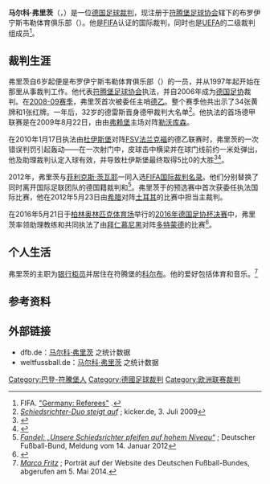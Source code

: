 {{noteTA|G1=football|G2=uefa|G3=德甲}}
{{Infobox football official
| name                = 马尔科·弗里茨<br>{{lang|de|Marco Fritz}}
| image               = Fritz, Marco Schiedsrichter 08-09 WP.JPG
| caption             = 弗里茨（中）于2008年
| birth_date          = {{Birth date and age|1977|10|3|df=y}}
| birth_place         = {{BRD}}[[科尔布|科尔布]]
| death_date          = <!-- Use {{Death date and age|YYYY|MM|DD|YYYY|MM|DD|df=y}} if dead (death date followed by birth date) -->
| death_place         =
| otheroccupation     = [[银行柜员|银行柜员]]
| years1              = 2006–
| league1             = [[德国足协|德国足协]]
| role1               = 裁判
| years2              = 2008–
| league2             = [[德乙联赛|德乙联赛]]
| role2               = 裁判
| years3              = 2009–
| league3             = [[德甲联赛|德甲联赛]]
| role3               = 裁判
| internationalyears1 = 2012–
| confederation1      = [[FIFA国际裁判名录|FIFA名录]]
| internationalrole1  = 裁判
}}
'''马尔科·弗里茨'''（{{lang-de|'''Marco Fritz'''}}，{{bd|1977年|10月3日|catIdx=Fritz, Marco}}）是一位[[德国|德国]][[足球裁判|足球裁判]]，现注册于[[符腾堡足球协会|符腾堡足球协会]]辖下的布罗伊宁斯韦勒体育俱乐部（{{lang|de|''SV Breuningsweiler''}}）。他是[[FIFA|FIFA]]认证的国际裁判，同时也是[[UEFA|UEFA]]的二级裁判组成员<ref name="FIFA">FIFA. [http://www.fifa.com/associations/association=ger/footballofficials/referees/peoplekind=ref.html "Germany: Referees"] {{Wayback|url=http://www.fifa.com/associations/association=ger/footballofficials/referees/peoplekind=ref.html |date=20150222112400 }}.</ref>。

==裁判生涯==
弗里茨自6岁起便是布罗伊宁斯韦勒体育俱乐部（{{lang|de|''SV Breuningsweiler''}}）的一员，并从1997年起开始在那里从事裁判工作。他代表[[符腾堡足球协会|符腾堡足球协会]]执法，并自2006年成为[[德国足协|德国足协]]裁判。在[[2008年至2009年德国足球乙级联赛|2008-09赛季]]，弗里茨首次被委任主哨[[德乙|德乙]]。整个赛季他共出示了34张黄牌和1张红牌。一年后，32岁的德雷斯晋身德甲裁判大名单<ref>[http://www.kicker.de/news/fussball/bundesliga/startseite/artikel/510960 ''Schiedsrichter-Duo steigt auf''] {{Wayback|url=http://www.kicker.de/news/fussball/bundesliga/startseite/artikel/510960 |date=20190402221332 }}; kicker.de, 3. Juli 2009</ref>。他执法的首场德甲联赛是在2009年8月22日，由由[[弗赖堡体育俱乐部|弗赖堡]]主场对阵[[勒沃库森足球俱乐部|勒沃库森]]。

在2010年1月17日执法由[[杜伊斯堡足球俱乐部|杜伊斯堡]]对阵[[FSV法兰克福|FSV法兰克福]]的德乙联赛时，弗里茨的一次错误判罚引起轰动——在一次射门中，皮球击中横梁并在球门线前约一米处弹出，他及助理裁判认定入球有效，并导致杜伊斯堡最终取得5比0的大胜<ref>{{cite web|url=http://www.spiegel.de/sport/fussball/0,1518,672582,00.html|title=Lattentreffer in Duisburg: Phantom-Tor erzürnt Schiedsrichter-Chef|accessdate=2010-01-19|date=2010-01-18|publisher=[[明镜|Spiegel Online]]|archive-date=2012-01-12|archive-url=https://web.archive.org/web/20120112073624/http://www.spiegel.de/sport/fussball/0,1518,672582,00.html|dead-url=no}}</ref><ref>{{cite web|url=http://www.sueddeutsche.de/sport/141/500407/text/|title=2. Liga: Kurioses Duisburg-Tor – Wembley lässt grüßen|accessdate=2010-01-19|date=2010-01-18|publisher=[[南德意志报|sueddeutsche.de]]|deadurl=yes|archiveurl=https://web.archive.org/web/20100121181833/http://www.sueddeutsche.de/sport/141/500407/text/|archivedate=2010-01-21}}</ref>。

2012年，弗里茨与[[菲利克斯·茨瓦耶|菲利克斯·茨瓦耶]]一同入选[[FIFA国际裁判名录|FIFA国际裁判名录]]。他们分别替换了同时离开国际足联团队的德国籍裁判{{link-de|巴巴克·拉法蒂|Babak Rafati}}和{{link-de|彼得·西佩尔|Peter Sippel}}<ref>[http://www.dfb.de/news/de/d-schiedsrichter/fandel-unsere-schiedsrichter-pfeifen-auf-hohem-niveau/30837.html ''Fandel: „Unsere Schiedsrichter pfeifen auf hohem Niveau“''] {{webarchive|url=https://web.archive.org/web/20140505173117/http://www.dfb.de/news/de/d-schiedsrichter/fandel-unsere-schiedsrichter-pfeifen-auf-hohem-niveau/30837.html |date=2014-05-05 }}; Deutscher Fußball-Bund, Meldung vom 14. Januar 2012</ref>。弗里茨于{{link-de|2012年欧洲U-19足球锦标赛|U-19-Fußball-Europameisterschaft 2012}}的预选赛中首次获委任执法国际比赛，他在2012年5月23日由[[希腊19岁国家足球队|希腊]]对阵[[土耳其19岁以下国家足球队|土耳其]]的比赛中担当主裁判。

在2016年5月21日于[[柏林奥林匹克体育场|柏林奥林匹克体育场]]举行的[[2016年德国足协杯决赛|2016年德国足协杯决赛]]中，弗里茨率领助理教练{{link-de|多米尼克·沙尔|Dominik Schaal}}和{{link-de|马塞尔·佩尔格里姆|Marcel Pelgrim}}共同执法了由[[拜仁慕尼黑|拜仁慕尼黑]]对阵[[多特蒙德足球俱樂部|多特蒙德]]的比赛<ref>{{cite web|url=http://www.dfb.de/news/detail/marco-fritz-pfeift-das-dfb-pokalfinale-in-berlin-145669/|title=Marco Fritz pfeift das DFB-Pokalfinale in Berlin|work=DFB - Deutscher Fußball-Bund e.V.|accessdate=13 May 2016|archive-date=2019-12-03|archive-url=https://web.archive.org/web/20191203014656/https://www.dfb.de/news/detail/marco-fritz-pfeift-das-dfb-pokalfinale-in-berlin-145669/|dead-url=no}}</ref>。

==个人生活==
弗里茨的主职为[[银行柜员|银行柜员]]并居住在符腾堡的[[科尔布|科尔布]]。他的爱好包括体育和音乐。<ref>[http://www.dfb.de/?id=507505 ''Marco Fritz''] {{webarchive|url=https://web.archive.org/web/20140704202414/http://www.dfb.de/?id=507505 |date=2014-07-04 }}; Porträt auf der Website des Deutschen Fußball-Bundes, abgerufen am 5. Mai 2014.</ref>

==参考资料==
{{reflist}}

==外部链接==
* dfb.de：[http://www.dfb.de/sportl-strukturen/schiedsrichter/schiedsrichter-im-einsatz/schiedsrichter-der-bundesligen/?spieledb_path=%2Freferees%2F49106 马尔科·弗里茨] {{Wayback|url=http://www.dfb.de/sportl-strukturen/schiedsrichter/schiedsrichter-im-einsatz/schiedsrichter-der-bundesligen/?spieledb_path=%2Freferees%2F49106 |date=20191119073528 }}之统计数据 {{de}}
* weltfussball.de：[http://www.weltfussball.de/schiedsrichter_profil/marco-fritz/ 马尔科·弗里茨] {{Wayback|url=http://www.weltfussball.de/schiedsrichter_profil/marco-fritz/ |date=20210430114814 }}之统计数据 {{de}}

{{DEFAULTSORT:Fritz, Marco}}
[[Category:巴登-符騰堡人|Category:巴登-符騰堡人]]
[[Category:德國足球裁判|Category:德國足球裁判]]
[[Category:欧洲联赛裁判|Category:欧洲联赛裁判]]